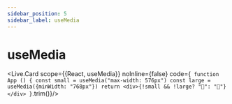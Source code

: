 ---
sidebar_position: 5
sidebar_label: useMedia
---

# useMedia



<Live.Card scope={{React, useMedia}} noInline={false} code={`
function App () {
  const small = useMedia("max-width: 576px")
  const large = useMedia({minWidth: "768px"})
  return <div>{!small && !large? "👧": "👨"}</div>
}`.trim()}/>
